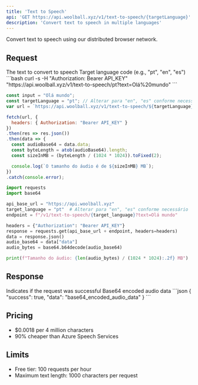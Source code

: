 ```yaml
---
title: 'Text to Speech'
api: 'GET https://api.woolball.xyz/v1/text-to-speech/{targetLanguage}'
description: 'Convert text to speech in multiple languages'
---
```


Convert text to speech using our distributed browser network.

## Request

<ParamField query="text" type="string" required>
  The text to convert to speech
</ParamField>

<ParamField path="targetLanguage" type="string" required>
  Target language code (e.g., "pt", "en", "es")
</ParamField>

<RequestExample>
```bash
curl -s -H "Authorization: Bearer API_KEY" "https://api.woolball.xyz/v1/text-to-speech/pt?text=Olá%20mundo"
```

```javascript
const input = "Olá mundo";
const targetLanguage = "pt"; // Alterar para "en", "es" conforme necessário
var url = `https://api.woolball.xyz/v1/text-to-speech/${targetLanguage}?text=${input}`;

fetch(url, {
  headers: { Authorization: "Bearer API_KEY" }
})
.then(res => res.json())
.then(data => {
  const audioBase64 = data.data;
  const byteLength = atob(audioBase64).length;
  const sizeInMB = (byteLength / (1024 * 1024)).toFixed(2);

  console.log(`O tamanho do áudio é de ${sizeInMB} MB`);
})
.catch(console.error);
```

```python
import requests
import base64

api_base_url = "https://api.woolball.xyz"
target_language = "pt"  # Alterar para "en", "es" conforme necessário
endpoint = f"/v1/text-to-speech/{target_language}?text=Olá mundo"

headers = {"Authorization": "Bearer API_KEY"}
response = requests.get(api_base_url + endpoint, headers=headers)
data = response.json()
audio_base64 = data["data"]
audio_bytes = base64.b64decode(audio_base64)

print(f"Tamanho do áudio: {len(audio_bytes) / (1024 * 1024):.2f} MB")
```
</RequestExample>

## Response

<ResponseField name="success" type="boolean">
  Indicates if the request was successful
</ResponseField>

<ResponseField name="data" type="string">
  Base64 encoded audio data
</ResponseField>

<ResponseExample>
```json
{
  "success": true,
  "data": "base64_encoded_audio_data"
}
```
</ResponseExample>

## Pricing

- $0.0018 per 4 million characters
- 90% cheaper than Azure Speech Services

## Limits

- Free tier: 100 requests per hour
- Maximum text length: 1000 characters per request
